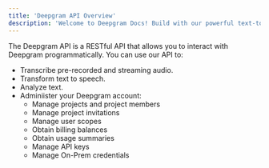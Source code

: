 ```yaml
---
title: 'Deepgram API Overview'
description: 'Welcome to Deepgram Docs! Build with our powerful text-to-speech, speech-to-text, and intelligence APIs.'
---
```



The Deepgram API is a RESTful API that allows you to interact with Deepgram programmatically. You can use our API to:
* Transcribe pre-recorded and streaming audio.
* Transform text to speech.
* Analyze text.
* Adminiister your Deepgram account:
  * Manage projects and project members
  * Manage project invitations
  * Manage user scopes
  * Obtain billing balances
  * Obtain usage summaries
  * Manage API keys
  * Manage On-Prem credentials
